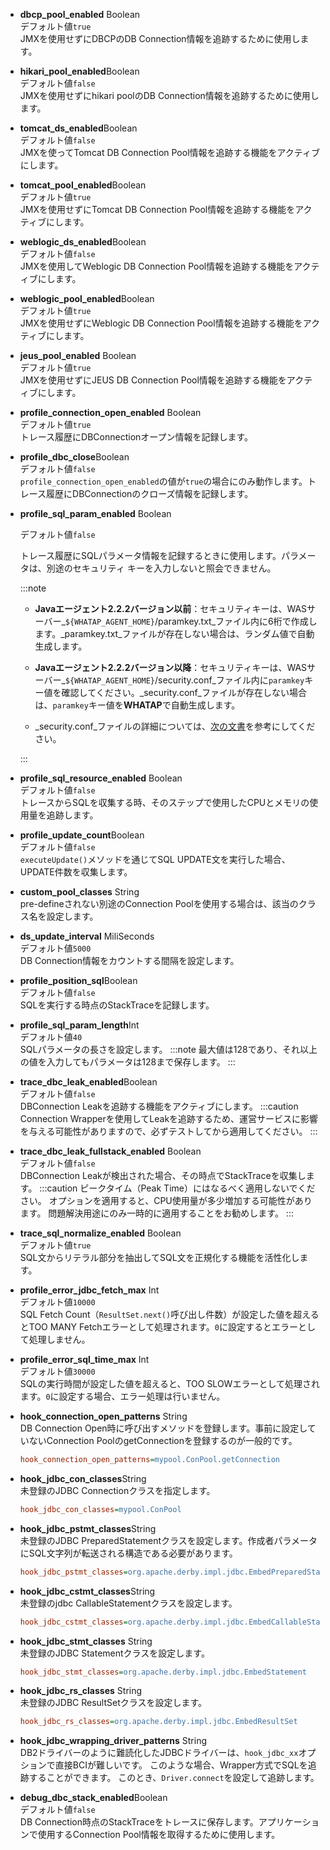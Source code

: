 -   **dbcp_pool_enabled** <span class='type'>Boolean</span><br/>
    デフォルト値`true`<br/>
    JMXを使用せずにDBCPのDB Connection情報を追跡するために使用します。

-   **hikari_pool_enabled**<span class='type'>Boolean</span><br/>
    デフォルト値`false`<br/>
    JMXを使用せずにhikari poolのDB Connection情報を追跡するために使用します。

-   **tomcat_ds_enabled**<span class='type'>Boolean</span><br/>
    デフォルト値`false`<br/>
    JMXを使ってTomcat DB Connection Pool情報を追跡する機能をアクティブにします。

-   **tomcat_pool_enabled**<span class='type'>Boolean</span><br/>
    デフォルト値`true`<br/>
    JMXを使用せずにTomcat DB Connection Pool情報を追跡する機能をアクティブにします。

-   **weblogic_ds_enabled**<span class='type'>Boolean</span><br/>
    デフォルト値`false`<br/>
    JMXを使用してWeblogic DB Connection Pool情報を追跡する機能をアクティブにします。

-   **weblogic_pool_enabled**<span class='type'>Boolean</span><br/>
    デフォルト値`true`<br/>
    JMXを使用せずにWeblogic DB Connection Pool情報を追跡する機能をアクティブにします。

-   **jeus_pool_enabled** <span class='type'>Boolean</span><br/>
    デフォルト値`true`<br/>
    JMXを使用せずにJEUS DB Connection Pool情報を追跡する機能をアクティブにします。

-   **profile_connection_open_enabled** <span class='type'>Boolean</span><br/>
    デフォルト値`true`<br/>
    トレース履歴にDBConnectionオープン情報を記録します。

-   **profile_dbc_close**<span class='type'>Boolean</span><br/>
    デフォルト値`false`<br/>
    `profile_connection_open_enabled`の値が`true`の場合にのみ動作します。トレース履歴にDBConnectionのクローズ情報を記録します。

-   **profile_sql_param_enabled** <span class='type'>Boolean</span>

    デフォルト値`false`

    トレース履歴にSQLパラメータ情報を記録するときに使用します。パラメータは、別途のセキュリティ キーを入力しないと照会できません。

    :::note

    -   **Javaエージェント2.2.2バージョン以前**：セキュリティキーは、WASサーバー_`${WHATAP_AGENT_HOME}`/paramkey.txt_ファイル内に6桁で作成します。_paramkey.txt_ファイルが存在しない場合は、ランダム値で自動生成します。

    -   **Javaエージェント2.2.2バージョン以降**：セキュリティキーは、WASサーバー_`${WHATAP_AGENT_HOME}`/security.conf_ファイル内に`paramkey`キー値を確認してください。_security.conf_ファイルが存在しない場合は、`paramkey`キー値を**WHATAP**で自動生成します。

    -   _security.conf_ファイルの詳細については、[次の文書](install-agent#agent-files)を参考にしてください。

    :::

-   **profile_sql_resource_enabled** <span class='type'>Boolean</span><br/>
    デフォルト値`false`<br/>
    トレースからSQLを収集する時、そのステップで使用したCPUとメモリの使用量を追跡します。

-   **profile_update_count**<span class='type'>Boolean</span><br/>
    デフォルト値`false`<br/>
    `executeUpdate()`メソッドを通じてSQL UPDATE文を実行した場合、UPDATE件数を収集します。

-   **custom_pool_classes** <span class='type'>String</span><br/>
    pre-defineされない別途のConnection Poolを使用する場合は、該当のクラス名を設定します。

-   **ds_update_interval** <span class='type'>MiliSeconds</span><br/>
    デフォルト値`5000`<br/>
    DB Connection情報をカウントする間隔を設定します。

-   **profile_position_sql**<span class='type'>Boolean</span><br/>
    デフォルト値`false`<br/>
    SQLを実行する時点のStackTraceを記録します。

-   **profile_sql_param_length**<span class='type'>Int</span><br/>
    デフォルト値`40`<br/>
    SQLパラメータの長さを設定します。
    :::note
    最大値は128であり、それ以上の値を入力してもパラメータは128まで保存します。
    :::

-   **trace_dbc_leak_enabled**<span class='type'>Boolean</span><br/>
    デフォルト値`false`<br/>
    DBConnection Leakを追跡する機能をアクティブにします。
    :::caution
    Connection Wrapperを使用してLeakを追跡するため、運営サービスに影響を与える可能性がありますので、必ずテストしてから適用してください。
    :::

-   **trace_dbc_leak_fullstack_enabled** <span class='type'>Boolean</span><br/>
    デフォルト値`false`<br/>
    DBConnection Leakが検出された場合、その時点でStackTraceを収集します。
    :::caution
    ピークタイム（Peak Time）にはなるべく適用しないでください。 オプションを適用すると、CPU使用量が多少増加する可能性があります。 問題解決用途にのみ一時的に適用することをお勧めします。
    :::

-   **trace_sql_normalize_enabled** <span class='type'>Boolean</span><br/>
    デフォルト値`true`<br/>
    SQL文からリテラル部分を抽出してSQL文を正規化する機能を活性化します。

-   **profile_error_jdbc_fetch_max** <span class='type'>Int</span><br/>
    デフォルト値`10000`<br/>
    SQL Fetch Count（`ResultSet.next()`呼び出し件数）が設定した値を超えるとTOO MANY Fetchエラーとして処理されます。`0`に設定するとエラーとして処理しません。

-   **profile_error_sql_time_max** <span class='type'>Int</span><br/>
    デフォルト値`30000`<br/>
    SQLの実行時間が設定した値を超えると、TOO SLOWエラーとして処理されます。`0`に設定する場合、エラー処理は行いません。

-   **hook_connection_open_patterns** <span class='type'>String</span><br/>
      DB Connection Open時に呼び出すメソッドを登録します。事前に設定していないConnection PoolのgetConnectionを登録するのが一般的です。

    ```ini title='예시'
    hook_connection_open_patterns=mypool.ConPool.getConnection
    ```

-   **hook_jdbc_con_classes**<span class='type'>String</span><br/>
      未登録のJDBC Connectionクラスを指定します。

    ```ini title='예시'
    hook_jdbc_con_classes=mypool.ConPool
    ```

-   **hook_jdbc_pstmt_classes**<span class='type'>String</span><br/>
      未登録のJDBC PreparedStatementクラスを設定します。作成者パラメータにSQL文字列が転送される構造である必要があります。

    ```ini title='예시'
    hook_jdbc_pstmt_classes=org.apache.derby.impl.jdbc.EmbedPreparedStatement
    ```

-   **hook_jdbc_cstmt_classes**<span class='type'>String</span><br/>
    未登録のjdbc CallableStatementクラスを設定します。

    ```ini title='예시'
    hook_jdbc_cstmt_classes=org.apache.derby.impl.jdbc.EmbedCallableStatement
    ```

-   **hook_jdbc_stmt_classes** <span class='type'>String</span><br/>
      未登録のJDBC Statementクラスを設定します。

    ```ini title='예시'
    hook_jdbc_stmt_classes=org.apache.derby.impl.jdbc.EmbedStatement
    ```

-   **hook_jdbc_rs_classes** <span class='type'>String</span><br/>
      未登録のJDBC ResultSetクラスを設定します。

    ```ini title='예시'
    hook_jdbc_rs_classes=org.apache.derby.impl.jdbc.EmbedResultSet
    ```

-   **hook_jdbc_wrapping_driver_patterns** <span class='type'>String</span><br/>
    DB2ドライバーのように難読化したJDBCドライバーは、`hook_jdbc_xx`オプションで直接BCIが難しいです。 このような場合、Wrapper方式でSQLを追跡することができます。 このとき、`Driver.connect`を設定して追跡します。

-   **debug_dbc_stack_enabled**<span class='type'>Boolean</span><br/>
    デフォルト値`false`<br/>
    DB Connection時点のStackTraceをトレースに保存します。アプリケーションで使用するConnection Pool情報を取得するために使用します。
